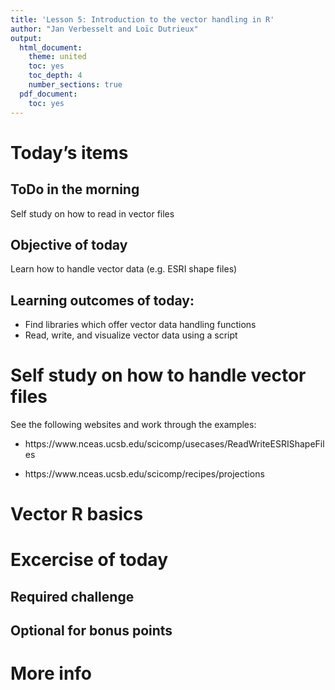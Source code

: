 ```yaml
---
title: 'Lesson 5: Introduction to the vector handling in R'
author: "Jan Verbesselt and Loïc Dutrieux"
output:
  html_document:
    theme: united
    toc: yes
    toc_depth: 4
    number_sections: true
  pdf_document:
    toc: yes
---
```


# Today's items

## ToDo in the morning

Self study on how to read in vector files

## Objective of today

Learn how to handle vector data (e.g. ESRI shape files)

## Learning outcomes of today:

- Find libraries which offer vector data handling functions
- Read, write, and visualize vector data using a script

# Self study on how to handle vector files

See the following websites and work through the examples:

- https://www.nceas.ucsb.edu/scicomp/usecases/ReadWriteESRIShapeFiles

- https://www.nceas.ucsb.edu/scicomp/recipes/projections

# Vector R basics

# Excercise of today

## Required challenge
## Optional for bonus points

# More info


